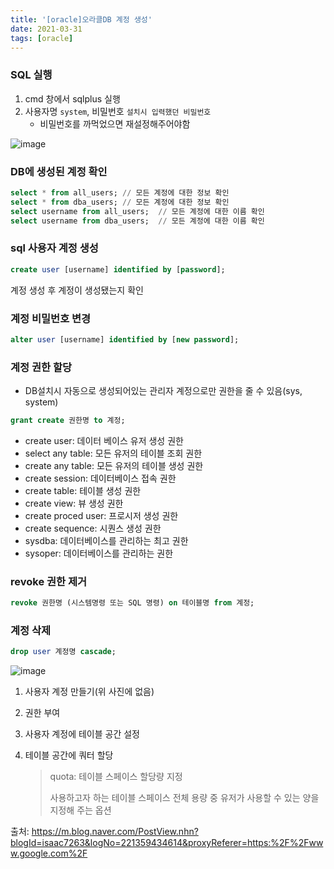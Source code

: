 ```yaml
---
title: '[oracle]오라클DB 계정 생성'
date: 2021-03-31
tags: [oracle]
---
```


### SQL 실행

1. cmd 창에서 sqlplus 실행
2. 사용자명 `system`, 비밀번호 `설치시 입력했던 비밀번호`
   - 비밀번호를 까먹었으면 재설정해주어야함

![image](https://user-images.githubusercontent.com/53068706/113149743-4fee3080-926e-11eb-9771-85a27346ed37.png)

### DB에 생성된 계정 확인

```sql
select * from all_users; // 모든 계정에 대한 정보 확인
select * from dba_users; // 모든 계정에 대한 정보 확인
select username from all_users;  // 모든 계정에 대한 이름 확인
select username from dba_users;  // 모든 계정에 대한 이름 확인
```

### sql 사용자 계정 생성

```sql
create user [username] identified by [password];
```

계정 생성 후 계정이 생성됐는지 확인

### 계정 비밀번호 변경

```sql
alter user [username] identified by [new password];
```

### 계정 권한 할당

- DB설치시 자동으로 생성되어있는 관리자 계정으로만 권한을 줄 수 있음(sys, system)

```sql
grant create 권한명 to 계정;
```

- create user: 데이터 베이스 유저 생성 권한
- select any table: 모든 유저의 테이블 조회 권한
- create any table: 모든 유저의 테이블 생성 권한
- create session: 데이터베이스 접속 권한
- create table: 테이블 생성 권한
- create view: 뷰 생성 권한
- create proced user: 프로시저 생성 권한
- create sequence: 시퀀스 생성 권한
- sysdba: 데이터베이스를 관리하는 최고 권한
- sysoper: 데이터베이스를 관리하는 권한

### revoke 권한 제거

```sql
revoke 권한명 (시스템명령 또는 SQL 명령) on 테이블명 from 계정;
```

### 계정 삭제

```sql
drop user 계정명 cascade;
```

![image](https://user-images.githubusercontent.com/53068706/113153701-52eb2000-9272-11eb-9b3a-613994fd8821.png)

1. 사용자 계정 만들기(위 사진에 없음)

2. 권한 부여

3. 사용자 계정에 테이블 공간 설정

4. 테이블 공간에 쿼터 할당

   > quota: 테이블 스페이스 할당량 지정
   >
   > 사용하고자 하는 테이블 스페이스 전체 용량 중 유저가 사용할 수 있는 양을 지정해 주는 옵션

출처: https://m.blog.naver.com/PostView.nhn?blogId=isaac7263&logNo=221359434614&proxyReferer=https:%2F%2Fwww.google.com%2F
